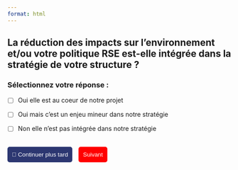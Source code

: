 ```yaml
---
format: html
---
```


<div style='text-align: left; margin-bottom: 20px;'>
</div>

## La réduction des impacts sur l'environnement et/ou votre politique RSE est-elle intégrée dans la stratégie de votre structure ?

### Sélectionnez votre réponse :

- [ ] Oui elle est au coeur de notre projet

- [ ] Oui mais c'est un enjeu mineur dans notre stratégie

- [ ] Non elle n'est pas intégrée dans notre stratégie

<br>
<button id='continuer' onclick='sauvegarderReponses()' style='background-color: #2c3771; color: white; border: none; padding: 10px; border-radius: 5px; cursor: pointer; margin-right: 10px;'>📌 Continuer plus tard</button>
<button onclick="window.location.href='question_2.html'" style='background-color: red; color: white; border: none; padding: 10px; border-radius: 5px; cursor: pointer;' >Suivant</button>


<script>
document.getElementById('quiz-form').addEventListener('submit', function(event) {
  event.preventDefault();
  let responses = [];
  document.querySelectorAll('input[type=checkbox]:checked').forEach((checkbox) => {
    responses.push(checkbox.value);
  });
  localStorage.setItem('reponses_q1', JSON.stringify(responses));
  alert('Réponse enregistrée !');
});
</script>
<script>
function sauvegarderReponses() {
  let responses = [];
  document.querySelectorAll('input[type=checkbox]:checked').forEach((checkbox) => {
    responses.push(checkbox.value);
  });
  localStorage.setItem('reponses_q1', JSON.stringify(responses));
  alert('✔ Réponses enregistrées ! Vous pouvez revenir plus tard.');
}
</script>

